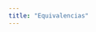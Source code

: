```yaml
---
title: "Equivalencias"
---
```


<!-- python -m http.server -->
<!-- jupyter nbconvert --to html equivalencias.ipynb -->
<section data-background-iframe="http://localhost:8000/equivalencias.html">

</section>